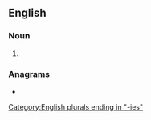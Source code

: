 ==English==

===Noun===
{{head|en|noun plural form}}

# {{plural of|granny|lang=en}}

===Anagrams===
* {{anagrams|en|Reginans|aginners|earnings|engrains|geranins}}

[[Category:English plurals ending in "-ies"]]